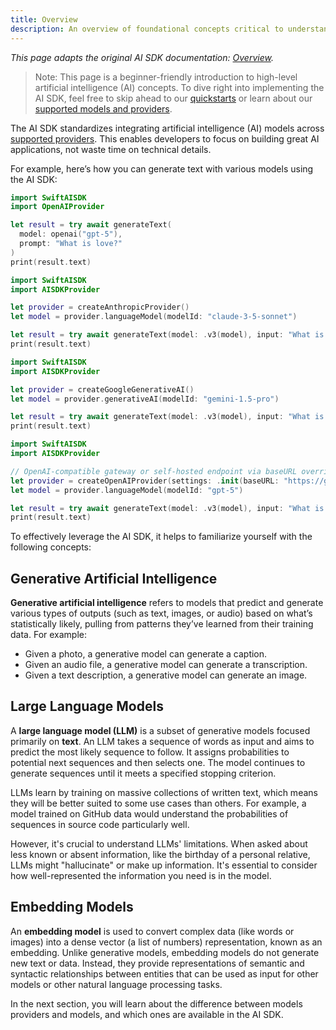 ```yaml
---
title: Overview
description: An overview of foundational concepts critical to understanding the AI SDK
---
```


_This page adapts the original AI SDK documentation: [Overview](https://ai-sdk.dev/docs/foundations/overview)._ 

> Note:   This page is a beginner-friendly introduction to high-level artificial
  intelligence (AI) concepts. To dive right into implementing the AI SDK, feel
  free to skip ahead to our [quickstarts](/docs/getting-started) or learn about
  our [supported models and providers](/docs/foundations/providers-and-models).

The AI SDK standardizes integrating artificial intelligence (AI) models across [supported providers](/docs/foundations/providers-and-models). This enables developers to focus on building great AI applications, not waste time on technical details.

For example, here’s how you can generate text with various models using the AI SDK:


<Tabs syncKey="provider">
  <TabItem label="OpenAI">

```swift
import SwiftAISDK
import OpenAIProvider

let result = try await generateText(
  model: openai("gpt-5"),
  prompt: "What is love?"
)
print(result.text)
```

  </TabItem>
  <TabItem label="Anthropic">

```swift
import SwiftAISDK
import AISDKProvider

let provider = createAnthropicProvider()
let model = provider.languageModel(modelId: "claude-3-5-sonnet")

let result = try await generateText(model: .v3(model), input: "What is love?")
print(result.text)
```

  </TabItem>
  <TabItem label="Google">

```swift
import SwiftAISDK
import AISDKProvider

let provider = createGoogleGenerativeAI()
let model = provider.generativeAI(modelId: "gemini-1.5-pro")

let result = try await generateText(model: .v3(model), input: "What is love?")
print(result.text)
```

  </TabItem>
  <TabItem label="Custom">

```swift
import SwiftAISDK
import AISDKProvider

// OpenAI-compatible gateway or self-hosted endpoint via baseURL override
let provider = createOpenAIProvider(settings: .init(baseURL: "https://gateway.example.com/v1"))
let model = provider.languageModel(modelId: "gpt-5")

let result = try await generateText(model: .v3(model), input: "What is love?")
print(result.text)
```

  </TabItem>
</Tabs>


To effectively leverage the AI SDK, it helps to familiarize yourself with the following concepts:

## Generative Artificial Intelligence

**Generative artificial intelligence** refers to models that predict and generate various types of outputs (such as text, images, or audio) based on what’s statistically likely, pulling from patterns they’ve learned from their training data. For example:

- Given a photo, a generative model can generate a caption.
- Given an audio file, a generative model can generate a transcription.
- Given a text description, a generative model can generate an image.

## Large Language Models

A **large language model (LLM)** is a subset of generative models focused primarily on **text**. An LLM takes a sequence of words as input and aims to predict the most likely sequence to follow. It assigns probabilities to potential next sequences and then selects one. The model continues to generate sequences until it meets a specified stopping criterion.

LLMs learn by training on massive collections of written text, which means they will be better suited to some use cases than others. For example, a model trained on GitHub data would understand the probabilities of sequences in source code particularly well.

However, it's crucial to understand LLMs' limitations. When asked about less known or absent information, like the birthday of a personal relative, LLMs might "hallucinate" or make up information. It's essential to consider how well-represented the information you need is in the model.

## Embedding Models

An **embedding model** is used to convert complex data (like words or images) into a dense vector (a list of numbers) representation, known as an embedding. Unlike generative models, embedding models do not generate new text or data. Instead, they provide representations of semantic and syntactic relationships between entities that can be used as input for other models or other natural language processing tasks.

In the next section, you will learn about the difference between models providers and models, and which ones are available in the AI SDK.
